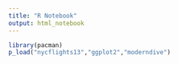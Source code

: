```yaml
---
title: "R Notebook"
output: html_notebook
---
```


```r
library(pacman)
p_load("nycflights13","ggplot2","moderndive")
```

```r

```

